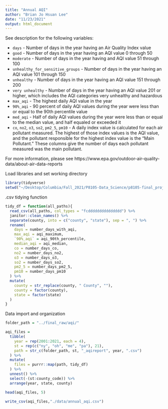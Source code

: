 ```yaml
---
title: "Annual AQI"
author: "Brian Jo Hsuan Lee"
date: "11/23/2021"
output: html_document
---
```


See description for the following variables:

* `days` - Number of days in the year having an Air Quality Index value
* `good` - Number of days in the year having an AQI value 0 through 50
* `moderate` - Number of days in the year having and AQI value 51 through 100
* `unhealthy_for_sensitive_groups` - Number of days in the year having an AQI value 101 through 150
* `unhealthy` - Number of days in the year having an AQI value 151 through 200
* `very unhealthy` - Number of days in the year having an AQI value 201 or higher, which includes the AQI categories very unhealthy and hazardous
* `max_aqi` - The highest daily AQI value in the year
* `90%_aqi` - 90 percent of daily AQI values during the year were less than or equal to the 90th percentile value
* `med_aqi` - Half of daily AQI values during the year were less than or equal to the median value, and half equaled or exceeded it
* `co`, `no2`, `o3`, `so2`, `pm2_5`, `pm10` - A daily index value is calculated for each air pollutant measured. The highest of those index values is the AQI value, and the pollutant responsible for the highest index value is the "Main Pollutant." These columns give the number of days each pollutant measured was the main pollutant.

For more information, please see 
https://www.epa.gov/outdoor-air-quality-data/about-air-data-reports


Load libraries and set working directory
```r
library(tidyverse)
setwd("~/Desktop/Columbia/Fall_2021/P8105-Data_Science/p8105-final_project/") ## may need to set your own paths to access the rmd and data files
```

.csv tidying function 
```r
tidy_df = function(all_paths){
  read_csv(all_paths, col_types = "fcddddddddddddddd") %>% 
  janitor::clean_names() %>% 
  separate(county, into = c("county", "state"), sep = ", ") %>% 
  rename(
    days = number_days_with_aqi,
    max_aqi = aqi_maximum, 
    `90%_aqi` = aqi_90th_percentile,
    median_aqi = aqi_median,
    co = number_days_co,
    no2 = number_days_no2,
    o3 = number_days_o3,
    so2 = number_days_so2,
    pm2_5 = number_days_pm2_5,
    pm10 = number_days_pm10
  ) %>% 
  mutate(
    county = str_replace(county, " County", ""),
    county = factor(county),
    state = factor(state)
  )
}
```

Data import and organization
```r
folder_path = "../final_raw/aqi/"

aqi_files = 
  tibble(
    year = rep(2001:2021, each = 4), 
    st = rep(c("ny", "oh", "me", "pa"), 21),
    path = str_c(folder_path, st, "_aqireport", year, ".csv")
  ) %>% 
  mutate(
    files = purrr::map(path, tidy_df)
  ) %>% 
  unnest() %>% 
  select(-(st:county_code)) %>% 
  arrange(year, state, county)

head(aqi_files, 5)

write_csv(aqi_files,"./data/annual_aqi.csv")
```


